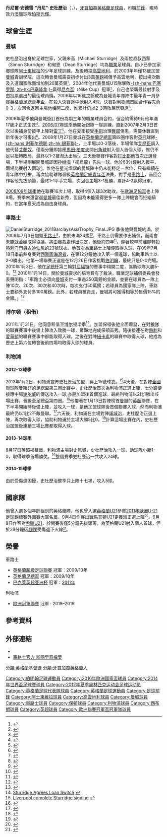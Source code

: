 {{noteTA|G1=EPL|G2=football|G3=liverpoolfc
|T=zh-hans:丹尼尔·斯图里奇; zh-hk:丹尼爾·史杜歷治; zh-tw:丹尼爾·斯圖里奇;
|1=zh-hans:丹尼尔·安德雷·"丹尼"·斯图里奇; zh-hk:丹尼爾·安德雷·"丹尼"·史杜歷治; zh-tw:丹尼爾·安德雷·"丹尼"·斯圖里奇;
|2=zh-hans:丹尼·斯图里奇; zh-hant:丹尼爾·史杜歷治; zh-tw:丹尼·斯圖里奇;
|3=zh-hans:斯图里奇; zh-hk:史杜歷治; zh-tw:斯圖里奇;
|4=zh-hans:谢尔威; zh-hk:舒爾維;
}}
{{Football player infobox
| playername = 丹尼爾·史杜歷治<br />''Daniel Sturridge''
| image = Sturridge v Swansea.jpg
| nickname = 司徒、史獨（港澳專稱）
|       fullname = Daniel Andre Sturridge<ref name=Hugman1011>{{cite book |editor-first=Barry J. |editor-last=Hugman |title=The PFA Footballers' Who's Who 2010–11 |year=2010 |publisher=Mainstream Publishing |location=Edinburgh |isbn=978-1-84596-601-0 |page=394}}</ref>
|     birth_date = {{birth date and age|1989|9|1|df=y}}<ref name=Hugman1011/>
|    birth_place = 英格蘭[[伯明翰|伯明翰]]
|         height = {{convert|1.88|m|ftin|order=flip}}<ref>{{cite web |title=Daniel Sturridge: Overview |url=https://www.premierleague.com/players/3154/Daniel-Sturridge/overview |publisher=Premier League |accessdate=12 December 2017 |archive-date=2018-05-11 |archive-url=https://web.archive.org/web/20180511102042/https://www.premierleague.com/players/3154/Daniel-Sturridge/overview |dead-url=no }}</ref>
|    currentclub = [[珀斯光輝|珀斯光輝]]
|     clubnumber = 15
| position = [[前鋒_(足球)|前鋒]]、[[翼鋒|翼鋒]]
| youthyears1 = 1998-2002   
| youthclubs1 = [[阿士東維拉足球會|阿士東維拉]]
| youthyears2 = 2002-2003   
| youthclubs2 = [[考文垂足球俱乐部|高雲地利]]
| youthyears3 = 2003-2006   
| youthclubs3 = [[曼城足球俱乐部|曼城]]
| years1 = 2006-2009   
| clubs1 = [[曼城足球俱乐部|曼城]]         
| caps1  = 21 
| goals1 = 5
| years2 = 2009-2013   
| clubs2 = [[切尔西足球俱乐部|車路士]]         
| caps2 = 63 
| goals2 = 13
| years3 = 2011
| clubs3 =  → [[博尔顿足球俱乐部|博尔顿]]（租借）
| caps3 = 12 
| goals3 = 8
| years4 = 2013-2019       
| clubs4 =  [[利物浦足球俱乐部|利物浦]]         
|          caps4 = 116
|         goals4 = 50
|         years5 = 2018
|         clubs5 = → [[西布罗姆维奇足球俱乐部|西布罗姆维奇]] (租借)
|          caps5 = 6
|         goals5 = 0
| years6 = 2019-2020
| clubs6 =  [[特拉布宗體育|特拉布宗]]
|          caps6 = 11
|         goals6 = 4
| years7 = 2021-
| clubs7 =  [[珀斯光輝|珀斯光輝]]
|          caps7 = 0
|         goals7 = 0
| nationalyears1 = 2005-2006   
| nationalteam1 = [[英格蘭16歲以下足球代表隊|英格蘭U16]]  
| nationalcaps1 = 4 
| nationalgoals1 = 0
| nationalyears2 = 2005-2006   
| nationalteam2 = [[英格蘭17歲以下足球代表隊|英格蘭U17]]  
| nationalcaps2 = 9 
| nationalgoals2 = 0
| nationalyears3 = 2007         
| nationalteam3 = [[英格蘭18歲以下足球代表隊|英格蘭U18]]  
| nationalcaps3 = 1 
| nationalgoals3 = 0
| nationalyears4 = 2008         
| nationalteam4 = [[英格蘭19歲以下足球代表隊|英格蘭U19]]  
| nationalcaps4 = 3 
| nationalgoals4 = 1
| nationalyears5 = 2009         
| nationalteam5 = [[英格蘭20歲以下足球代表隊|英格蘭U20]]  
| nationalcaps5 = 1 
| nationalgoals5 = 1
| nationalyears6 = 2009-2011   
| nationalteam6 = [[英格蘭21歲以下足球代表隊|英格蘭U21]]  
| nationalcaps6 = 15 
| nationalgoals6 = 4
| nationalyears7 = 2011-       
| nationalteam7 = {{fb|ENG}}                      
| nationalcaps7 = 26
| nationalgoals7 = 8
| nationalyears8 = 2012         
| nationalteam8 = {{flagicon|UK}} [[英国奥林匹克足球队|英国]]             
| nationalcaps8 = 5 
| nationalgoals8 = 2
| pcupdate = 2020年3月2日
| ntupdate = 2017年11月15日
}}

'''丹尼爾·安德雷·"丹尼"·史杜歷治'''（{{lang-en|'''Daniel Andre "Danny" Sturridge'''}}，{{bd|1989年|9月1日|||catIdx=Sturridge, Daniel}}），[[牙買加|牙買加]]裔[[英格蘭|英格蘭]][[足球員|足球員]]，司職[[前鋒_(足球)|前鋒]]，現時效力[[澳職|澳職]]球隊[[珀斯光輝|珀斯光輝]]。

== 球會生涯 ==
=== 曼城 ===
史杜歷治出身於足球世家，父親米高（Michael Sturridge）及兩位叔叔西蒙（Simon Sturridge）和甸恩（Dean Sturridge）均為[[職業|職業]]足球員。自小已參加家鄉球隊[[阿士東維拉|阿士東維拉]]的少年足球訓練，及後轉投[[考文垂足球俱乐部|高雲地利]]，於2003年年僅13歲加盟[[曼城足球俱乐部|曼城]]青訓學院，這次轉會曼城需耍初步付出3萬[[英鎊|英鎊]]補償予高雲地利，按出場次數及入選國家隊而增加到20萬英鎊<small><ref>{{cite web |language=en |url=http://www.manchestereveningnews.co.uk/sport/football/manchester_city/s/224/224462_vassells_cure_for_away_woe.html |title=Vassell's cure for away woe |publisher=manchestereveningnews.co.uk |date=2006-09-30 |accessdate=2009-07-20 |archive-date=2012-04-03 |archive-url=https://www.webcitation.org/66eLiqG2I?url=http://menmedia.co.uk/manchestereveningnews/sport/football/manchester_city/s/224462_vassells_cure_for_away_woe }}</ref></small>。2004年他代表曼城U15隊擊敗[[巴塞罗那足球俱乐部|-{zh-hans:巴塞罗那; zh-hk:巴塞隆拿;}-]]贏得[[尼克盃少年足球錦標賽|尼克盃]]（Nike Cup）冠軍<small><ref>{{cite web |language=en |url=http://news.bbc.co.uk/sport2/hi/football/4901246.stm |title=Lake sees bright future for City |publisher=[[BBC|BBC]] Sport |date=2006-04-12 |accessdate=2009-07-20 |archive-date=2020-10-29 |archive-url=https://web.archive.org/web/20201029055936/http://news.bbc.co.uk/sport2/hi/football/4901246.stm |dead-url=no }}</ref></small>，自己也榮膺最佳射手及由投票選出的最佳球員獎。2006年以16歲之齡成為曼城青年隊陣中最年青一員參賽[[英格蘭足總青年盃|英格蘭足總青年盃]]，在殺入決賽途中他射入4球，決賽對[[利物浦足球俱乐部|利物浦]]首回合作客先負0-3，次回合返回主場他梅開二度，惟累計仍以2-3落敗屈居亞席<small><ref>{{cite web |language=en |url=http://news.bbc.co.uk/sport2/hi/football/4932806.stm |title=Reds cling on to win FA Youth Cup |publisher=[[BBC|BBC]] Sport |date=2006-04-21 |accessdate=2009-07-20 |archive-date=2020-10-04 |archive-url=https://web.archive.org/web/20201004015923/http://news.bbc.co.uk/sport2/hi/football/4932806.stm |dead-url=no }}</ref></small>。

2006年夏季他與曼城簽訂首份為期三年的職業球員合約，但合約需待9月他年滿17歲才正式生效<small><ref>{{cite web |language=en |url=http://www.timesonline.co.uk/tol/sport/football/article671448.ece |title=Boy wonder tastes big time |publisher=The Sunday Times |date=2006-06-04 |accessdate=2009-07-20}}</ref></small>。[[2006年至2007年英格蘭超級聯賽|2006/07年球季]]他開始跟隨一隊訓練，直到2007年2月3日首次以後補身份披甲上陣對[[雷丁足球俱乐部|雷丁]]<small><ref>{{cite news |language=en |url=http://news.bbc.co.uk/sport2/hi/football/eng_prem/6305413.stm |title=Man City 0-2 Reading |publisher=[[BBC|BBC]] Sport |date=2007-02-03 |accessdate=2009-07-20 |archive-date=2020-11-19 |archive-url=https://web.archive.org/web/20201119192647/http://news.bbc.co.uk/sport2/hi/football/eng_prem/6305413.stm |dead-url=no }}</ref></small>。他在夏季接受[[手術|手術]]治理[[臀|臀部]]傷患，需要休戰直到新年後才可復出<small><ref>{{cite web |language=en |url=http://www.manchestereveningnews.co.uk/sport/football/manchester_city/s/1016278_daniels_despair_after_hip_op |title=Daniel's despair after hip op |publisher=manchestereveningnews.co.uk |date=2007-09-13 |accessdate=2009-07-20 |archive-date=2012-04-03 |archive-url=https://www.webcitation.org/66eLn5MhT?url=http://menmedia.co.uk/manchestereveningnews/sport/football/manchester_city/s/1016278_daniels_despair_after_hip_op }}</ref></small>。2008年1月27日曼城在[[英格蘭足總盃|英格蘭足總盃]]第四圈作客對[[英冠|英冠]]球隊[[谢菲尔德联足球俱乐部|-{zh-hans:谢菲尔德联;zh-hk:錫菲聯}-]]，上半場以0-2落後，半場領隊[[斯文·約蘭·艾歷臣|艾歷臣]]調入他代替[[埃拉諾|艾蘭奴]]，僅兩分鍾即接應[[馬田·柏度夫|馬田·柏度夫]]開出[[角球|角球]]射入個人首個入球，惟仍不足以扭轉敗局，最終以1-2被淘汰出局<small><ref>{{cite news |language=en |url=http://news.bbc.co.uk/sport2/hi/football/fa_cup/7197730.stm |title=Sheff Utd 2-1 Man City |publisher=[[BBC|BBC]] Sport |date=2008-01-27 |accessdate=2009-07-20 |archive-date=2020-10-04 |archive-url=https://web.archive.org/web/20201004052118/http://news.bbc.co.uk/sport2/hi/football/fa_cup/7197730.stm |dead-url=no }}</ref></small>。三天後聯賽作客對[[德比郡足球俱乐部|打比郡]]他首次正選登場，下半場剛展開曼城即因[[孙继海|孙继海]]「擺烏龍」先失一球，他於63分鐘射入扳平，兩場比賽射入兩球<small><ref>{{cite news |language=en |url=http://news.bbc.co.uk/sport2/hi/football/eng_prem/7210588.stm |title=Derby 1-1 Man City |publisher=[[BBC|BBC]] Sport |date=2008-01-30 |accessdate=2009-07-20 |archive-date=2020-11-05 |archive-url=https://web.archive.org/web/20201105065436/http://news.bbc.co.uk/sport2/hi/football/eng_prem/7210588.stm |dead-url=no }}</ref></small>。惟他在星光熠熠的曼城陣中仍未能穩定一席位，只有繼續在青年隊中打拚，再次協助球隊晉級[[英格蘭足總青年盃|英格蘭足總青年盃]]決賽，對手是[[切尔西足球俱乐部|車路士]]，首回合作客他先拔頭籌，最終1-1平手完場，次回合主場3-1獲勝，累計4-2贏得冠軍。

[[2008年至2009年英格蘭超級聯賽|2008/09年球季]]他在聯賽16次上場，取得4個入球3次助攻。在[[2008/09赛季欧洲联盟杯|歐洲足協盃]]也上陣8場。賽季末還當選[[曼城|曼城]]最佳新秀，但因為未能獲得更多一隊上陣機會而拒絕續約，在當年夏天成為自由身球員。

=== 車路士 ===
[[File:DanielSturridge_2011BarclaysAsiaTrophy_Final.JPG|thumb]]
季後他與曼城約滿，於2009年7月3日加盟[[切尔西足球俱乐部|車路士]]<small><ref>{{cite news |language=en |url=http://news.bbc.co.uk/sport2/hi/football/teams/c/chelsea/8067000.stm |title=Chelsea sign Man City's Sturridge |work=BBC Sport |date=2009-07-03 |accessdate=2009-07-20 |archive-date=2009-07-04 |archive-url=https://web.archive.org/web/20090704012555/http://news.bbc.co.uk/sport2/hi/football/teams/c/chelsea/8067000.stm |dead-url=no }}</ref></small>，由於未滿24歲<small><ref>{{cite web |language=en |url=http://www.thefa.com/TheFA/RulesandRegulations/~/media/Files/PDF/TheFA/FAHandbook200809.ashx |title=FA handbook: Agreements Between Club & Players，第102頁 |publisher=[[英格蘭足球總會|''The FA'']] |date= |accessdate=2009-07-20 |archive-date=2011-06-06 |archive-url=https://web.archive.org/web/20110606180452/http://www.thefa.com/TheFA/RulesandRegulations/~/media/Files/PDF/TheFA/FAHandbook200809.ashx |dead-url=no }}</ref></small>，車路士仍需要作出補償，而兩會未能就金額取得協議，將由審裁處作出決定，他簽約四年<small><ref>{{cite news |language=en |url=http://news.bbc.co.uk/sport1/hi/football/teams/m/man_city/8067000.stm |title=Striker Sturridge off to Chelsea |work=BBC Sport |date=2009-06-23 |accessdate=2009-07-20 |archive-date=2009-06-07 |archive-url=https://web.archive.org/web/20090607140237/http://news.bbc.co.uk/sport1/hi/football/teams/m/man_city/8067000.stm |dead-url=no }}</ref></small>，穿著較早前離隊轉投[[托特纳姆热刺足球俱乐部|熱刺]][[守門員|守門員]][[卡路·古迪仙尼|古迪仙尼]]的23號球衣。他首次為車路士上陣便取得入球，在09年7月18日季前熱身賽對[[西雅圖海灣者足球會|西雅圖海灣者]]，在第12分鐘他攻入第一個進球，協助車路士以2-0勝出。他第一場聯賽正選是在12月26日作客挑戰[[伯明翰足球會|伯明翰]]，最終只是0-0完場。2010年1月3日，他在[[足總杯|足總杯]]第三輪對[[沃特福德足球俱乐部|屈福特]]的賽事中梅開二度，協助球隊大勝5-0。<ref>{{Cite web |url=http://news.bbc.co.uk/sport2/hi/football/fa_cup/8433896.stm |title=存档副本 |accessdate=2010-01-11 |archive-date=2010-01-18 |archive-url=https://web.archive.org/web/20100118184841/http://news.bbc.co.uk/sport2/hi/football/fa_cup/8433896.stm |dead-url=no }}</ref> 2010年1月14日，關於曼城要求的培育費有了裁決，職業足球補償委員會發表聲明指：「車路士必須向[[曼城|曼城]]支付一筆過350萬鎊的金額，並要在球員為一隊上陣10次、20次、30次和40次時，每次支付50萬鎊；若球員為國家隊上陣，車路士要額外支付多100萬鎊。此外，若球員被賣走，曼城將可獲得相等於售價15%的金額。」<ref>{{Cite web |url=http://news.bbc.co.uk/sport2/hi/football/teams/c/chelsea/8460232.stm |title=存档副本 |accessdate=2010-01-15 |archive-date=2020-07-26 |archive-url=https://web.archive.org/web/20200726222121/http://news.bbc.co.uk/sport2/hi/football/teams/c/chelsea/8460232.stm |dead-url=no }}</ref>

=== 博尔顿（租借） ===
2011年1月31日，他同意租借至[[博尔顿足球俱乐部|博尔顿]]半季<ref>[http://www.bwfc.co.uk/page/General/0,,1004%7E2280452,00.html Sturridge Agrees Loan Switch] {{Wayback|url=http://www.bwfc.co.uk/page/General/0,,1004%7E2280452,00.html |date=20110830103106 }}{{en icon}}</ref>。加盟保頓後他全面爆發，在對[[狼隊|狼隊]]的聯賽賽事中後備上陣攻入致勝一球，驚豔地完成保頓首秀。隨後接連在對[[熱刺|熱刺]]和[[愛華頓|愛華頓]]的聯賽賽事中都能取得入球。之後在對陣[[纽卡斯尔联足球俱乐部|紐卡素]]的聯賽中取得入球，他成為歷史上第六位轉會後前四場均取得入球的球員。

=== 利物浦 ===
==== 2012-13球季 ====
2013年1月2日，利物浦宣佈史杜歷治加盟，穿上15號球衣。<ref>[http://www.liverpoolfc.com/news/latest-news/liverpool-complete-sturridge-signing Liverpool complete Sturridge signing] {{Wayback|url=http://www.liverpoolfc.com/news/latest-news/liverpool-complete-sturridge-signing |date=20130103032815 }}{{en icon}}</ref>4天後，在對陣[[英格蘭足球議會全國聯賽|全國聯]]球隊[[曼斯菲足球會|曼斯菲]]的足總盃第三圈比賽中，史杜歷治首次為利物浦正選上陣，七分鐘便接應中場[[琼乔·谢尔威|谢尔威]]的傳送攻入一球,亦是加盟後首個進球。最終利物浦以2比1勝出該場比賽，晉級至足總盃第四圈。<ref>{{cite news |language=en |url=http://www.bbc.co.uk/sport/0/football/20869324 |title=Mansfield 1-2 Liverpool |work=BBC Sport |date=2013-01-06 |accessdate=2013-01-20 |archive-date=2013-12-28 |archive-url=https://web.archive.org/web/20131228113804/http://www.bbc.co.uk/sport/0/football/20869324 |dead-url=no }}</ref>他接著在1月13日對陣榜首[[曼徹斯特聯足球會|曼聯]]的[[英格蘭超級聯賽|英超]]聯賽，在下半場開始時後備上陣，並攻入一球，是他加盟球隊後首個聯賽入球，然而利物浦最終仍以1比2不敵曼聯。<ref>{{cite news |language=en |url=http://www.bbc.co.uk/sport/0/football/20924824 |title=Man United 2-1 Liverpool |work=BBC Sport |date=2013-01-13 |accessdate=2013-01-20 |archive-date=2014-06-16 |archive-url=https://web.archive.org/web/20140616172715/http://www.bbc.co.uk/sport/0/football/20924824 |dead-url=no }}</ref>六天後，利物浦在主場對陣[[諾域治足球會|諾域治]]，史杜歷治正選上陣，再次取得入球，協助利物浦於主場大勝5比0。<ref>{{cite news |language=en |url=http://www.bbc.co.uk/sport/0/football/20996627 |title=Liverpool 5-0 Norwich City |work=BBC Sport |date=2013-01-19 |accessdate=2013-01-20 |archive-date=2013-12-28 |archive-url=https://web.archive.org/web/20131228113748/http://www.bbc.co.uk/sport/0/football/20996627 |dead-url=no }}</ref>計算這場比賽在內，史杜歷治加盟後連續三場比賽都取得入球。

==== 2013-14球季 ====
8月17日英超揭幕戰，利物浦主場對[[史篤城足球會|史篤城]]，史杜歷治攻入一球，助球隊小勝1-0，取得球季首場勝仗。<ref>{{cite news |title=Liverpool 1-0 Stoke City |url=http://www.bbc.co.uk/sport/0/football/23653990 |date=2013-08-17 |accessdate=2013-08-23 |language=en |archive-date=2014-04-01 |archive-url=https://web.archive.org/web/20140401115550/http://www.bbc.co.uk/sport/0/football/23653990 |dead-url=no }}</ref>整個賽季史杜歷治一共攻入24球。

==== 2014-15球季 ====
由於受傷患困擾，史杜歷治整季只上陣十七埸，攻入5球。

== 國家隊 ==
他曾入選多個年齡組別的英格蘭隊，他也曾入選[[英格蘭21歲以下足球代表隊|英格蘭U21]]參賽[[2011年歐洲U-21足球錦標賽|2011年歐洲U-21足球錦標賽]]外圍賽大軍名單，9月4日作客出戰[[馬其頓21歲以下國家足球隊|馬其頓U21]]更獲派正選上陣<small><ref>{{cite web |language=en |url=http://www.thefa.com/England/MensUnder-21Team/MatchCentre/2009/MacedoniaEngland/MatchPreviews/team_news_040909.aspx |title=Sturridge & Naughton start |publisher=[[英格蘭足球總會|''The FA.com'']] |accessdate=2009-09-05 |archive-date=2009-09-08 |archive-url=https://web.archive.org/web/20090908120822/http://thefa.com/England/MensUnder-21Team/MatchCentre/2009/MacedoniaEngland/MatchPreviews/team_news_040909.aspx |dead-url=no }}</ref></small>。9月8日作客對[[希臘21歲以下國家足球隊|希臘U21]]，於開賽後僅5分鐘先拔頭籌，為英格蘭U21射入個人首球，但於28分鐘因[[腳踝|腳踝]]受傷退下火線<small><ref>{{cite web |language=en |url=http://news.bbc.co.uk/sport2/hi/football/internationals/8245183.stm |title=Greece U21 1-1 England U21 |publisher=[[BBC|BBC]] Sport |date=2009-09-08 |accessdate=2009-09-09 |archive-date=2019-12-08 |archive-url=https://web.archive.org/web/20191208091517/http://news.bbc.co.uk/sport1/hi/football/internationals/8245183.stm |dead-url=no }}</ref></small>。

== 榮譽 ==
;車路士
* [[英格蘭超級足球聯賽|英格蘭超級足球聯賽]] 冠軍：2009/10年
* [[英格蘭足總盃|英格蘭足總盃]] 冠軍：2009/10年
* [[巴克莱英超亚洲杯|巴克莱英超亚洲杯]] 冠軍：[[2011年巴克萊亞洲錦標賽|2011年]]

;利物浦
* [[歐洲冠軍聯賽|歐洲冠軍聯賽]] 冠軍 : 2018–2019

== 參考資料 ==
{{reflist}}

== 外部連結 ==
* {{soccerbase|id=46104|name=丹尼爾·斯图里奇}}
* [https://web.archive.org/web/20111022184511/http://www.chelseafc.com/page/PlayerProfileDetail/0,,10268~37266,00.html 車路士官方 斯图里奇檔案]

{{2011年歐洲U21足球錦標賽英格蘭U21參賽名單}}
{{2014年世界盃足球賽英格蘭參賽名單}}
{{2012年奧運會男子足球英國參賽名單}}
{{2016年歐洲國家盃英格蘭參賽名單}}
{{2013-2014年英超PFA年度最佳陣容}}

{{DEFAULTSORT:Sturridge, Daniel}}
[[Category:伯明翰足球運動員|Category:伯明翰足球運動員]]
[[Category:2016年歐洲國家盃球員|Category:2016年歐洲國家盃球員]]
[[Category:2014年世界盃足球賽球員|Category:2014年世界盃足球賽球員]]
[[Category:2012年夏季奥林匹克运动会足球运动员|Category:2012年夏季奥林匹克运动会足球运动员]]
[[Category:英格蘭足球代表隊球員|Category:英格蘭足球代表隊球員]]
[[Category:英格蘭足球運動員|Category:英格蘭足球運動員]]
[[Category:足球前鋒|Category:足球前鋒]]
[[Category:阿士東維拉球員|Category:阿士東維拉球員]]
[[Category:高雲地利球員|Category:高雲地利球員]]
[[Category:曼城球員|Category:曼城球員]]
[[Category:車路士球員|Category:車路士球員]]
[[Category:保頓球員|Category:保頓球員]]
[[Category:利物浦球員|Category:利物浦球員]]
[[Category:西布朗球員|Category:西布朗球員]]
[[Category:英超球員|Category:英超球員]]
[[分類:英格蘭基督徒|分類:英格蘭基督徒]]
[[分類:牙買加裔英格蘭人|分類:牙買加裔英格蘭人]]
[[Category:歐洲聯賽冠軍盃冠軍隊球員|Category:歐洲聯賽冠軍盃冠軍隊球員]]